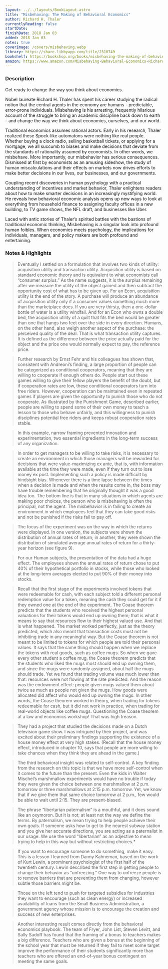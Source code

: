 ```yaml
---
layout: ../../layouts/BookLayout.astro
title: "Misbehaving: The Making of Behavioral Economics"
author: Richard H. Thaler
currentlyReading: false
startDate:
finishDate: 2018 Jan 03
added: 2018 Jan 03
notes: true
coverImage: /covers/misbehaving.webp
library: https://share.libbyapp.com/title/2310749
bookshelf: https://bookshop.org/books/misbehaving-the-making-of-behavioral-economics/9780393352795
amazon: https://www.amazon.com/Misbehaving-Behavioral-Economics-Richard-Thaler/dp/039335279X
---
```


<ReadingTime
  startDate  = {frontmatter.startDate}
  finishDate = {frontmatter.finishDate}
/>

### Description
Get ready to change the way you think about economics.

Nobel laureate Richard H. Thaler has spent his career studying the radical notion that the central agents in the economy are humans - predictable, error-prone individuals. Misbehaving is his arresting, frequently hilarious account of the struggle to bring an academic discipline back down to earth - and change the way we think about economics, ourselves, and our world.

Traditional economics assumes rational actors. Early in his research, Thaler realized these Spock-like automatons were nothing like real people. Whether buying a clock radio, selling basketball tickets, or applying for a mortgage, we all succumb to biases and make decisions that deviate from the standards of rationality assumed by economists. In other words, we misbehave. More importantly, our misbehavior has serious consequences. Dismissed at first by economists as an amusing sideshow, the study of human miscalculations and their effects on markets now drives efforts to make better decisions in our lives, our businesses, and our governments.

Coupling recent discoveries in human psychology with a practical understanding of incentives and market behavior, Thaler enlightens readers about how to make smarter decisions in an increasingly mystifying world. He reveals how behavioral economic analysis opens up new ways to look at everything from household finance to assigning faculty offices in a new building, to TV game shows, the NFL draft, and businesses like Uber.

Laced with antic stories of Thaler’s spirited battles with the bastions of traditional economic thinking, Misbehaving is a singular look into profound human foibles. When economics meets psychology, the implications for individuals, managers, and policy makers are both profound and entertaining.


### Notes & Highlights
> Eventually I settled on a formulation that involves two kinds of utility: acquisition utility and transaction utility. Acquisition utility is based on standard economic theory and is equivalent to what economists call “consumer surplus.” As the name suggests, it is the surplus remaining after we measure the utility of the object gained and then subtract the opportunity cost of what has to be given up. For an Econ, acquisition utility is the end of the story. A purchase will produce an abundance of acquisition utility only if a consumer values something much more than the marketplace does. If you are very thirsty, then a one-dollar bottle of water is a utility windfall. And for an Econ who owns a double bed, the acquisition utility of a quilt that fits the bed would be greater than one that hangs two feet over the side in every direction. Humans, on the other hand, also weigh another aspect of the purchase: the perceived quality of the deal. That is what transaction utility captures. It is defined as the difference between the price actually paid for the object and the price one would normally expect to pay, the reference price.


> Further research by Ernst Fehr and his colleagues has shown that, consistent with Andreoni’s finding, a large proportion of people can be categorized as conditional cooperators, meaning that they are willing to cooperate if enough others do. People start out these games willing to give their fellow players the benefit of the doubt, but if cooperation rates are low, these conditional cooperators turn into free riders. However, cooperation can be maintained even in repeated games if players are given the opportunity to punish those who do not cooperate. As illustrated by the Punishment Game, described earlier, people are willing to spend some of their own money to teach a lesson to those who behave unfairly, and this willingness to punish disciplines potential free riders and keeps robust cooperation rates stable.


> In this example, narrow framing prevented innovation and experimentation, two essential ingredients in the long-term success of any organization.


> In order to get managers to be willing to take risks, it is necessary to create an environment in which those managers will be rewarded for decisions that were value-maximizing ex ante, that is, with information available at the time they were made, even if they turn out to lose money ex post. Implementing such a policy is made difficult by hindsight bias. Whenever there is a time lapse between the times when a decision is made and when the results come in, the boss may have trouble remembering that he originally thought it was a good idea too. The bottom line is that in many situations in which agents are making poor choices, the person who is misbehaving is often the principal, not the agent. The misbehavior is in failing to create an environment in which employees feel that they can take good risks and not be punished if the risks fail to pay off.


> The focus of the experiment was on the way in which the returns were displayed. In one version, the subjects were shown the distribution of annual rates of return; in another, they were shown the distribution of simulated average annual rates of return for a thirty-year horizon (see figure 9).


> For our Human subjects, the presentation of the data had a huge effect. The employees shown the annual rates of return chose to put 40% of their hypothetical portfolio in stocks, while those who looked at the long-term averages elected to put 90% of their money into stocks.


> Recall that the first stage of the experiments involved tokens that were redeemable for cash, with each subject told a different personal redemption value for a token, meaning the cash they could get for it if they owned one at the end of the experiment. The Coase theorem predicts that the students who received the highest personal valuations for their tokens would end up owning them; that is what it means to say that resources flow to their highest valued use. And that is what happened. The market worked perfectly, just as the theory predicted, which also meant that transaction costs must not be inhibiting trade in any meaningful way. But the Coase theorem is not meant to be limited to tokens for which people are told their personal values. It says that the same thing should happen when we replace the tokens with real goods, such as coffee mugs. So when we gave every other student a coffee mug, the Coase theorem predicts that the students who liked the mugs most should end up owning them, and since the mugs were randomly assigned, about half the mugs should trade. Yet we found that trading volume was much lower than that: resources were not flowing at the rate predicted. And the reason was the endowment effect: people given mugs valued them about twice as much as people not given the mugs. How goods were allocated did affect who would end up owning the mugs. In other words, the Coase theorem worked in theory, when trading for tokens redeemable for cash, but it did not work in practice, when trading for real-world objects like coffee mugs. Questioning the Coase theorem at a law and economics workshop! That was high treason.


> They had a project that studied the decisions made on a Dutch television game show. I was intrigued by their project, and was excited about their preliminary findings supporting the existence of a house money effect at very high stakes. (Recall that the house money effect, introduced in chapter 10, says that people are more willing to take chances when they think they are ahead in the game.)


> The third behavioral insight was related to self-control. A key finding from the research on this topic is that we have more self-control when it comes to the future than the present. Even the kids in Walter Mischel’s marshmallow experiments would have no trouble if today they were given the choice between one marshmallow at 2 p.m. tomorrow or three marshmallows at 2:15 p.m. tomorrow. Yet, we know that if we give them that same choice tomorrow at 2 p.m., few would be able to wait until 2:15. They are present-biased.


> The phrase “libertarian paternalism” is a mouthful, and it does sound like an oxymoron. But it is not; at least not the way we define the terms. By paternalism, we mean trying to help people achieve their own goals. If someone asks how to get to the nearest subway station and you give her accurate directions, you are acting as a paternalist in our usage. We use the word “libertarian” as an adjective to mean trying to help in this way but without restricting choices.*


> If you want to encourage someone to do something, make it easy. This is a lesson I learned from Danny Kahneman, based on the work of Kurt Lewin, a prominent psychologist of the first half of the twentieth century. Lewin described the first step in getting people to change their behavior as “unfreezing.” One way to unfreeze people is to remove barriers that are preventing them from changing, however subtle those barriers might be.


> Those on the left tend to push for targeted subsidies for industries they want to encourage (such as clean energy) or increased availability of loans from the Small Business Administration, a government agency whose mission is to encourage the creation and success of new enterprises.


> Another interesting result comes directly from the behavioral economics playbook. The team of Fryer, John List, Steven Levitt, and Sally Sadoff has found that the framing of a bonus to teachers makes a big difference. Teachers who are given a bonus at the beginning of the school year that must be returned if they fail to meet some target improve the performance of their students significantly more than teachers who are offered an end-of-year bonus contingent on meeting the same goals.

<BuyBook
  library   = {frontmatter.library}
  bookshelf = {frontmatter.bookshelf}
  amazon    = {frontmatter.amazon}
/>
